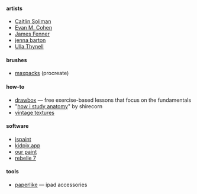 
#### artists

- [Caitlin Soliman](https://salamispots.com)
- [Evan M. Cohen](https://www.evanmcohen.com/)
- [James Fenner](https://www.jmfenner.com/)
- [jenna barton](https://dappermouth.tumblr.com/)
- [Ulla Thynell](https://ullathynell.com/)

#### brushes

- [maxpacks](https://maxpacks.com/) (procreate)

#### how-to

- [drawbox](https://drawabox.com/) — free exercise-based lessons that focus on the fundamentals
- "[how i study anatomy](wildlifemajor.tumblr.com/661949364668956672)" by shirecorn
- [vintage textures](https://daffydoodles.tumblr.com/post/662450198700818432/did-a-very-quick-demo-on-how-i-slather-my-pieces)

#### software

- [jspaint](https://jspaint.app/)
- [kidpix.app](https://kidpix.app/)
- [our paint](https://www.wellobserve.com/index.php?post=20221222155743)
- [rebelle 7](https://www.escapemotions.com/products/rebelle/about)

#### tools

- [paperlike](https://paperlike.com/) — ipad accessories
